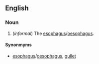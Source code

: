 ==English==
===Noun===
#(''informal'') The [[esophagus]]/[[oesophagus]].

====Synonmyms====
*[[esophagus]]/[[oesophagus]], [[gullet]]